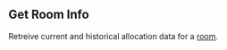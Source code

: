 
## Get Room Info

<OperationInfo method='get' path='/rooms/v2/{appId}/info/{roomId}' />

Retreive current and historical allocation data for a [room](https://hathora.dev/docs/concepts/hathora-entities#room).
